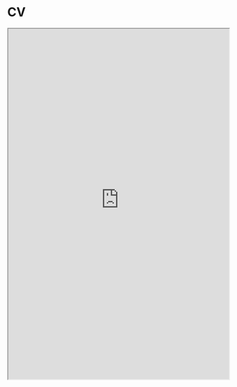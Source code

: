 # CV

<iframe 
  src="https://raw.githubusercontent.com/ariibard/cv/main/cv-en.pdf" 
  width="100%" 
  height="800px">
</iframe>


